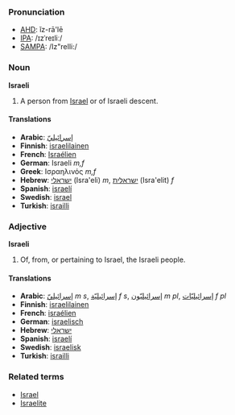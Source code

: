 ===Pronunciation===
*[[w:AHD|AHD]]: ĭz-rā'lē
*[[w:IPA|IPA]]: /ɪzˈreɪliː/
*[[w:SAMPA|SAMPA]]: /Iz"reIli:/

===Noun===
'''Israeli'''

#A person from [[Israel]] or of Israeli descent.

====Translations====
*'''Arabic''': [[إسرائيليّ]]
*'''Finnish''': [[israelilainen]]
*'''French''': [[Israélien]]
*'''German''': Israeli ''m,f''
*'''Greek''': Ισραηλινός ''m,f''
*'''Hebrew''': [[ישראלי]] (Isra'eli) ''m'', [[ישראלית]] (Isra'elit) ''f''
*'''Spanish''': [[israelí]]
*'''Swedish''': [[israel]]
*'''Turkish''': [[israilli]]

===Adjective===
'''Israeli'''

#Of, from, or pertaining to Israel, the Israeli people.

====Translations====
*'''Arabic''': [[إسرائيليّ]] ''m s'', [[إسرائيليّة]] ''f s'', [[إسرائيليّون]] ''m pl'', [[إسرائيليّات]] ''f pl''
*'''Finnish''': [[israelilainen]]
*'''French''': [[israélien]]
*'''German''': [[israelisch]]
*'''Hebrew''': [[ישראלי]]
*'''Spanish''': [[israelí]]
*'''Swedish''': [[israelisk]]
*'''Turkish''': [[israilli]]

===Related terms===
*[[Israel]]
*[[Israelite]]
